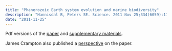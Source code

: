 ```yaml
---
title: "Phanerozoic Earth system evolution and marine biodiversity"
description: "Hannisdal B, Peters SE. Science. 2011 Nov 25;334(6059):1121-4."
date: "2011-11-25"
---
```


Pdf versions of the <a href="http://science.sciencemag.org/content/sci/334/6059/1121.full.pdf">paper</a> and <a href="http://science.sciencemag.org/content/sci/suppl/2011/11/23/334.6059.1121.DC1/Hannisdal.SOM.pdf">supplementary materials</a>. 

James Crampton also published a <a href="http://www.sciencemag.org/content/334/6059/1073.summary">perspective</a> on the paper.